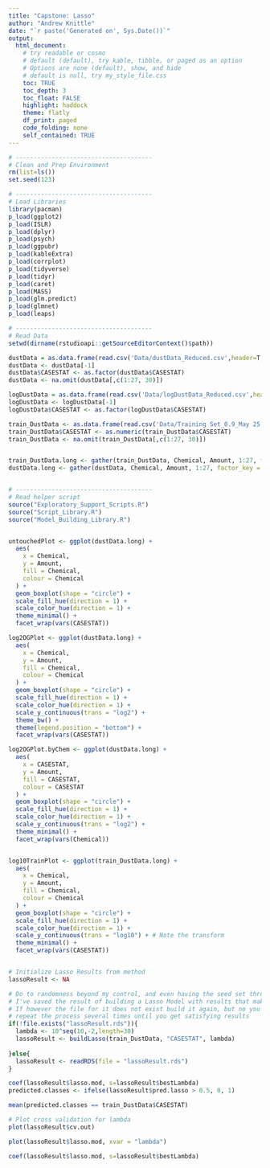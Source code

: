 ```yaml
---
title: "Capstone: Lasso"
author: "Andrew Knittle"
date: "`r paste('Generated on', Sys.Date())`" 
output: 
  html_document: 
    # try readable or cosmo
    # default (default), try kable, tibble, or paged as an option
    # Options are none (default), show, and hide
    # default is null, try my_style_file.css
    toc: TRUE
    toc_depth: 3
    toc_float: FALSE
    highlight: haddock
    theme: flatly
    df_print: paged
    code_folding: none
    self_contained: TRUE
---
```


```r
# --------------------------------------
# Clean and Prep Environment
rm(list=ls())
set.seed(123)

# --------------------------------------
# Load Libraries
library(pacman)
p_load(ggplot2)
p_load(ISLR)
p_load(dplyr)
p_load(psych)
p_load(ggpubr)
p_load(kableExtra)
p_load(corrplot)
p_load(tidyverse)
p_load(tidyr)
p_load(caret)
p_load(MASS)
p_load(glm.predict)
p_load(glmnet)
p_load(leaps)

# --------------------------------------
# Read Data
setwd(dirname(rstudioapi::getSourceEditorContext()$path))

dustData = as.data.frame(read.csv('Data/dustData_Reduced.csv',header=T,sep=',')) # OG dataset
dustData <- dustData[-1]
dustData$CASESTAT <- as.factor(dustData$CASESTAT)
dustData <- na.omit(dustData[,c(1:27, 30)])

logDustData = as.data.frame(read.csv('Data/logDustData_Reduced.csv',header=T,sep=','))
logDustData <- logDustData[-1]
logDustData$CASESTAT <- as.factor(logDustData$CASESTAT)

train_DustData <- as.data.frame(read.csv('Data/Training Set_0.9_May 25 2021.csv',header=T,sep=','))[-1]
train_DustData$CASESTAT <- as.numeric(train_DustData$CASESTAT)
train_DustData <- na.omit(train_DustData[,c(1:27, 30)])


train_DustData.long <- gather(train_DustData, Chemical, Amount, 1:27, factor_key = TRUE)
dustData.long <- gather(dustData, Chemical, Amount, 1:27, factor_key = TRUE)


# --------------------------------------
# Read helper script
source("Exploratory_Support_Scripts.R")
source("Script_Library.R")
source("Model_Building_Library.R")



```

```r


untouchedPlot <- ggplot(dustData.long) +
  aes(
    x = Chemical,
    y = Amount,
    fill = Chemical,
    colour = Chemical
  ) +
  geom_boxplot(shape = "circle") +
  scale_fill_hue(direction = 1) +
  scale_color_hue(direction = 1) +
  theme_minimal() +
  facet_wrap(vars(CASESTAT))

log2OGPlot <- ggplot(dustData.long) +
  aes(
    x = Chemical,
    y = Amount,
    fill = Chemical,
    colour = Chemical
  ) +
  geom_boxplot(shape = "circle") +
  scale_fill_hue(direction = 1) +
  scale_color_hue(direction = 1) +
  scale_y_continuous(trans = "log2") +
  theme_bw() +
  theme(legend.position = "bottom") +
  facet_wrap(vars(CASESTAT))

log2OGPlot.byChem <- ggplot(dustData.long) +
  aes(
    x = CASESTAT,
    y = Amount,
    fill = CASESTAT,
    colour = CASESTAT
  ) +
  geom_boxplot(shape = "circle") +
  scale_fill_hue(direction = 1) +
  scale_color_hue(direction = 1) +
  scale_y_continuous(trans = "log2") +
  theme_minimal() +
  facet_wrap(vars(Chemical))


log10TrainPlot <- ggplot(train_DustData.long) +
  aes(
    x = Chemical,
    y = Amount,
    fill = Chemical,
    colour = Chemical
  ) +
  geom_boxplot(shape = "circle") +
  scale_fill_hue(direction = 1) +
  scale_color_hue(direction = 1) +
  scale_y_continuous(trans = "log10") + # Note the transform
  theme_minimal() +
  facet_wrap(vars(CASESTAT))



```


```r

# Initialize Lasso Results from method
lassoResult <- NA

# Do to randomness beyond my control, and even having the seed set throughout
# I've saved the result of building a Lasso Model with results that make sense.
# If however the file for it does not exist build it again, but no you may need
# repeat the process several times until you get satisfying results
if(!file.exists("lassoResult.rds")){
  lambda <- 10^seq(10,-2,length=30)
  lassoResult <- buildLasso(train_DustData, "CASESTAT", lambda)
  
}else{
  lassoResult <- readRDS(file = "lassoResult.rds")
}

coef(lassoResult$lasso.mod, s=lassoResult$bestLambda)
predicted.classes <- ifelse(lassoResult$pred.lasso > 0.5, 0, 1)

mean(predicted.classes == train_DustData$CASESTAT)

# Plot cross validation for lambda
plot(lassoResult$cv.out)

plot(lassoResult$lasso.mod, xvar = "lambda")

```





```r


coef(lassoResult$lasso.mod, s=lassoResult$bestLambda)

```













